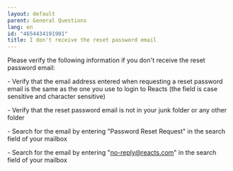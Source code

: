 ```yaml
---
layout: default
parent: General Questions
lang: en
id: "4654434191901"
title: I don't receive the reset password email
---
```

Please verify the following information if you don't receive the reset password email:  
  

\- Verify that the email address entered when requesting a reset password email is the same as the one you use to login to Reacts (the field is case sensitive and character sensitive)  
  
\- Verify that the reset password email is not in your junk folder or any other folder  
  
\- Search for the email by entering "Password Reset Request" in the search field of your mailbox  
  
\- Search for the email by entering "no-reply@reacts.com" in the search field of your mailbox


